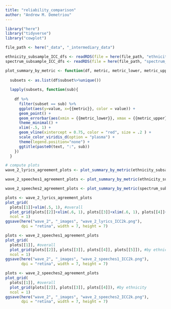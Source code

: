 ```yaml
---
title: "reliability_comparison"
author: "Andrew M. Demetriou"
---
```


```r
library("here")
library("tidyverse")
library("cowplot")
```

```r
file_path <- here("_data", "_intermediary_data")

ethnicity_subsample_ICC_dfs <- readRDS(file = here(file_path, "ethnicity_subsample_ICC_dfs.RDS"))
spectrum_subsample_ICC_dfs <- readRDS(file = here(file_path, "spectrum_subsample_ICC_dfs.RDS"))
```

```r
plot_summary_by_metric <- function(df, metric, metric_lower, metric_upper, text) {
  
  subsets <- as.list(df$subset%>%unique())
  
  lapply(subsets, function(sub){
    
    df %>%
      filter(subset == sub) %>%
      ggplot(aes(y=value, x={{metric}}, color = value)) +
      geom_point() +
      geom_errorbar(aes(xmin = {{metric_lower}}, xmax = {{metric_upper}})) +
      theme_minimal() +
      xlim(-.5, 1) +
      geom_vline(xintercept = 0.75, color = "red", size = .2 ) +
      scale_color_viridis_d(option = "plasma") +
      theme(legend.position="none") +
      ggtitle(paste0(text, ":", sub))
    })
  }
```

```r
# compute plots
wave_2_lyrics_agreement_plots <- plot_summary_by_metric(ethnicity_subsample_ICC_dfs[[1]], ICC2k, ICC2k_lower, ICC2k_upper, "lyrics")

wave_2_speeches1_agreement_plots <- plot_summary_by_metric(ethnicity_subsample_ICC_dfs[[2]], ICC2k, ICC2k_lower, ICC2k_upper, "speeches")

wave_2_speeches2_agreement_plots <- plot_summary_by_metric(spectrum_subsample_ICC_dfs, ICC2k, ICC2k_lower, ICC2k_upper, "speeches")
```


```r
plots <- wave_2_lyrics_agreement_plots
plot_grid(
  plots[[1]]+xlim(.5, 1), #overall
  plot_grid(plots[[2]]+xlim(.6, 1), plots[[3]]+xlim(.6, 1), plots[[4]]+xlim(.6, 1), plots[[5]]+xlim(.6, 1)), #by ethnicity
  ncol = 1)
ggsave(here("wave_2", "_images", "wave_2_lyrics_ICC2k.png"), 
       dpi = "retina", width = 7, height = 7)

plots <- wave_2_speeches1_agreement_plots
plot_grid(
  plots[[1]], #overall
  plot_grid(plots[[2]], plots[[3]], plots[[4]], plots[[5]]), #by ethnicity
  ncol = 1)
ggsave(here("wave_2", "_images", "wave_2_speeches1_ICC2k.png"), 
       dpi = "retina", width = 7, height = 7)

plots <- wave_2_speeches2_agreement_plots
plot_grid(
  plots[[1]], #overall
  plot_grid(plots[[2]], plots[[3]], plots[[4]]), #by ethnicity
  ncol = 1)
ggsave(here("wave_2", "_images", "wave_2_speeches2_ICC2k.png"), 
       dpi = "retina", width = 7, height = 7)
```



